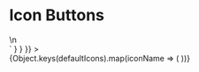 

<Meta title="Components/Buttons/Icon Buttons" component={IconButton} />

# Icon Buttons

<Canvas>
  <Story
    name="Icon Buttons"
    parameters={{
      docs: {
        source: {
          code: dedent`<IconButton key={iconName} icon={iconName} />\n
<div className="lc-my-4 lc-text-primary">
  <IconButton className="match-text-color" icon="eye" />
</div>`
        }
      }
    }}
  >
    <div className="icon-button-story">
      {Object.keys(defaultIcons).map(iconName => (
        <IconButton key={iconName} icon={iconName} />
      ))}
      <div className="lc-my-4 lc-text-primary">
        <IconButton className="match-text-color" icon="eye" />
      </div>
    </div>
  </Story>
  <ArgsTable of={IconButton} />
</Canvas>
